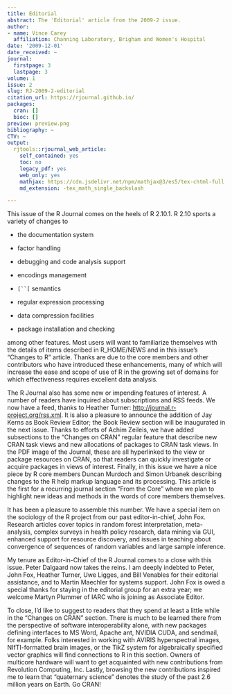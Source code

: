 ```yaml
---
title: Editorial
abstract: The 'Editorial' article from the 2009-2 issue.
author:
- name: Vince Carey
  affiliation: Channing Laboratory, Brigham and Women's Hospital
date: '2009-12-01'
date_received: ~
journal:
  firstpage: 3
  lastpage: 3
volume: 1
issue: 2
slug: RJ-2009-2-editorial
citation_url: https://rjournal.github.io/
packages:
  cran: []
  bioc: []
preview: preview.png
bibliography: ~
CTV: ~
output:
  rjtools::rjournal_web_article:
    self_contained: yes
    toc: no
    legacy_pdf: yes
    web_only: yes
    mathjax: https://cdn.jsdelivr.net/npm/mathjax@3/es5/tex-chtml-full.js
    md_extension: -tex_math_single_backslash

---
```


::: article
This issue of the R Journal comes on the heels of R 2.10.1. R 2.10
sports a variety of changes to

-   the documentation system

-   factor handling

-   debugging and code analysis support

-   encodings management

-   `[``[` semantics

-   regular expression processing

-   data compression facilities

-   package installation and checking

among other features. Most users will want to familiarize themselves
with the details of items described in R_HOME/NEWS and in this issue's
"Changes to R" article. Thanks are due to the core members and other
contributors who have introduced these enhancements, many of which will
increase the ease and scope of use of R in the growing set of domains
for which effectiveness requires excellent data analysis.

The R Journal also has some new or impending features of interest. A
number of readers have inquired about subscriptions and RSS feeds. We
now have a feed, thanks to Heather Turner:
<http://journal.r-project.org/rss.xml>. It is also a pleasure to
announce the addition of Jay Kerns as Book Review Editor; the Book
Review section will be inaugurated in the next issue. Thanks to efforts
of Achim Zeileis, we have added subsections to the "Changes on CRAN"
regular feature that describe new CRAN task views and new allocations of
packages to CRAN task views. In the PDF image of the Journal, these are
all hyperlinked to the view or package resources on CRAN, so that
readers can quickly investigate or acquire packages in views of
interest. Finally, in this issue we have a nice piece by R core members
Duncan Murdoch and Simon Urbanek describing changes to the R help markup
language and its processing. This article is the first for a recurring
journal section "From the Core" where we plan to highlight new ideas and
methods in the words of core members themselves.

It has been a pleasure to assemble this number. We have a special item
on the sociology of the R project from our past editor-in-chief, John
Fox. Research articles cover topics in random forest interpretation,
meta-analysis, complex surveys in health policy research, data mining
via GUI, enhanced support for resource discovery, and issues in teaching
about convergence of sequences of random variables and large sample
inference.

My tenure as Editor-in-Chief of the R Journal comes to a close with this
issue. Peter Dalgaard now takes the reins. I am deeply indebted to
Peter, John Fox, Heather Turner, Uwe Ligges, and Bill Venables for their
editorial assistance, and to Martin Maechler for systems support. John
Fox is owed a special thanks for staying in the editorial group for an
extra year; we welcome Martyn Plummer of IARC who is joining as
Associate Editor.

To close, I'd like to suggest to readers that they spend at least a
little while in the "Changes on CRAN" section. There is much to be
learned there from the perspective of software interoperability alone,
with new packages defining interfaces to MS Word, Apache ant, NVIDIA
CUDA, and sendmail, for example. Folks interested in working with AVIRIS
hyperspectral images, NIfTI-formatted brain images, or the TikZ system
for algebraically specified vector graphics will find connections to R
in this section. Owners of multicore hardware will want to get
acquainted with new contributions from Revolution Computing, Inc.
Lastly, browsing the new contributions inspired me to learn that
"quaternary science" denotes the study of the past 2.6 million years on
Earth. Go CRAN!
:::
